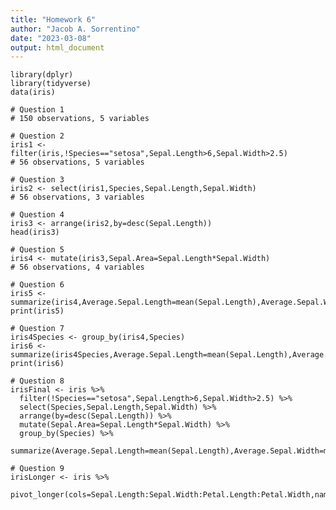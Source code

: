```yaml
---
title: "Homework 6"
author: "Jacob A. Sorrentino"
date: "2023-03-08"
output: html_document
---
```


```
library(dplyr)
library(tidyverse)
data(iris)

# Question 1
# 150 observations, 5 variables

# Question 2
iris1 <- filter(iris,!Species=="setosa",Sepal.Length>6,Sepal.Width>2.5)
# 56 observations, 5 variables

# Question 3
iris2 <- select(iris1,Species,Sepal.Length,Sepal.Width)
# 56 observations, 3 variables

# Question 4
iris3 <- arrange(iris2,by=desc(Sepal.Length))
head(iris3)

# Question 5
iris4 <- mutate(iris3,Sepal.Area=Sepal.Length*Sepal.Width)
# 56 observations, 4 variables

# Question 6
iris5 <- summarize(iris4,Average.Sepal.Length=mean(Sepal.Length),Average.Sepal.Width=mean(Sepal.Width),Sample.Size=n())
print(iris5)

# Question 7
iris4Species <- group_by(iris4,Species)
iris6 <- summarize(iris4Species,Average.Sepal.Length=mean(Sepal.Length),Average.Sepal.Width=mean(Sepal.Width),Sample.Size=n())
print(iris6)

# Question 8
irisFinal <- iris %>%
  filter(!Species=="setosa",Sepal.Length>6,Sepal.Width>2.5) %>%
  select(Species,Sepal.Length,Sepal.Width) %>%
  arrange(by=desc(Sepal.Length)) %>%
  mutate(Sepal.Area=Sepal.Length*Sepal.Width) %>%
  group_by(Species) %>%
  summarize(Average.Sepal.Length=mean(Sepal.Length),Average.Sepal.Width=mean(Sepal.Width),Sample.Size=n())

# Question 9
irisLonger <- iris %>%
  pivot_longer(cols=Sepal.Length:Sepal.Width:Petal.Length:Petal.Width,names_to="Measure",values_to="Value")

```